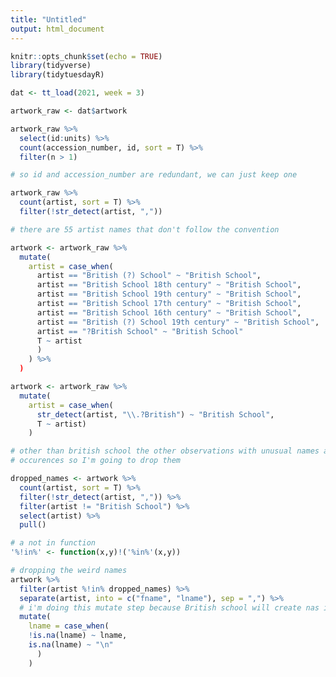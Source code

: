 ```yaml
---
title: "Untitled"
output: html_document
---
```


```r
knitr::opts_chunk$set(echo = TRUE)
library(tidyverse)
library(tidytuesdayR)
```

```r
dat <- tt_load(2021, week = 3)

artwork_raw <- dat$artwork
```

```r
artwork_raw %>% 
  select(id:units) %>%
  count(accession_number, id, sort = T) %>% 
  filter(n > 1)

# so id and accession_number are redundant, we can just keep one

artwork_raw %>% 
  count(artist, sort = T) %>% 
  filter(!str_detect(artist, ",")) 

# there are 55 artist names that don't follow the convention
```

```r
artwork <- artwork_raw %>% 
  mutate(
    artist = case_when(
      artist == "British (?) School" ~ "British School",
      artist == "British School 18th century" ~ "British School",
      artist == "British School 19th century" ~ "British School",
      artist == "British School 17th century" ~ "British School",
      artist == "British School 16th century" ~ "British School",
      artist == "British (?) School 19th century" ~ "British School",
      artist == "?British School" ~ "British School"
      T ~ artist
      )
    ) %>% 
  )

artwork <- artwork_raw %>% 
  mutate(
    artist = case_when(
      str_detect(artist, "\\.?British") ~ "British School",
      T ~ artist)
    )

# other than british school the other observations with unusual names are kind've anomalies and have very few
# occurences so I'm going to drop them

dropped_names <- artwork %>% 
  count(artist, sort = T) %>% 
  filter(!str_detect(artist, ",")) %>% 
  filter(artist != "British School") %>% 
  select(artist) %>% 
  pull()

# a not in function
'%!in%' <- function(x,y)!('%in%'(x,y))

# dropping the weird names
artwork %>% 
  filter(artist %!in% dropped_names) %>% 
  separate(artist, into = c("fname", "lname"), sep = ",") %>% 
  # i'm doing this mutate step because British school will create nas in the separate call
  mutate(
    lname = case_when(
    !is.na(lname) ~ lname,
    is.na(lname) ~ "\n"
      )
    ) 
  
```




